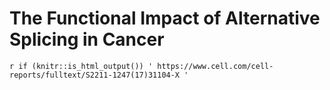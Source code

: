 # The Functional Impact of Alternative Splicing in Cancer {#smartas}

\includepdf[pages=-, scale=1]{articles/climente_2017.pdf}

`r if (knitr::is_html_output()) '
https://www.cell.com/cell-reports/fulltext/S2211-1247(17)31104-X
'`

